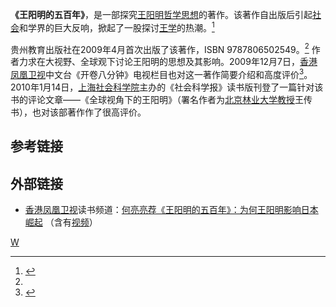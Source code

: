 '''《王阳明的五百年》'''，是一部探究[[王阳明|王阳明]][[哲学|哲学]][[思想|思想]]的著作。该著作自出版后引起[[社会|社会]]和学界的巨大反响，掀起了一股探讨[[阳明学|王学]]的热潮。<ref name="《王阳明的五百年》影响">{{cite web|url=http://news.sxpmg.com/jtpd/gzcb/201003/20238.html|title=贵州出版集团：《王阳明的五百年》一书引起巨大反响|format=html|publisher=贵州出版集团网站|date=2010-03-12|accessdate=2010年8月22日|archive-date=2010-12-03|archive-url=https://web.archive.org/web/20101203022821/http://news.sxpmg.com/jtpd/gzcb/201003/20238.html|dead-url=yes}}</ref>

贵州教育出版社在2009年4月首次出版了该著作，ISBN 9787806502549。<ref name="《王阳明的五百年》影响"/> 作者力求在大视野、全球观下讨论王阳明的思想及其影响。2009年12月7日，[[香港|香港]][[凤凰卫视|凤凰卫视]]中文台《开卷八分钟》电视栏目也对这一著作简要介绍和高度评价<ref name="《王阳明的五百年》凤凰卫视">{{cite web |url=http://book.ifeng.com/psl/kjbfz/200912/1208_3554_1466557.shtml |title=何亮亮荐《王阳明的五百年》：为何王阳明影响日本崛起_读书_凤凰网 |format=shtml |publisher=[[凤凰网|凤凰网]]读书频道 |date=2009年12月8日 |accessdate=2010年8月22日 |archive-date=2010年3月5日 |archive-url=https://web.archive.org/web/20100305154616/http://book.ifeng.com/psl/kjbfz/200912/1208_3554_1466557.shtml |dead-url=no }}</ref>。2010年1月14日，[[上海社会科学院|上海社会科学院]]主办的《社会科学报》读书版刊登了一篇针对该书的评论文章——《全球视角下的王阳明》（署名作者为[[北京林业大学|北京林业大学]][[教授|教授]]王传书），也对该部著作作了很高评价。

==参考链接==
{{reflist}}

==外部链接==
* [[香港|香港]][[凤凰卫视|凤凰卫视]]读书频道：[http://book.ifeng.com/psl/kjbfz/200912/1208_3554_1466557.shtml 何亮亮荐《王阳明的五百年》：为何王阳明影响日本崛起] {{Wayback|url=http://book.ifeng.com/psl/kjbfz/200912/1208_3554_1466557.shtml |date=20100305154616 }}（含有[[视频|视频]]）

{{王阳明}}

[[Category:王守仁|W]]